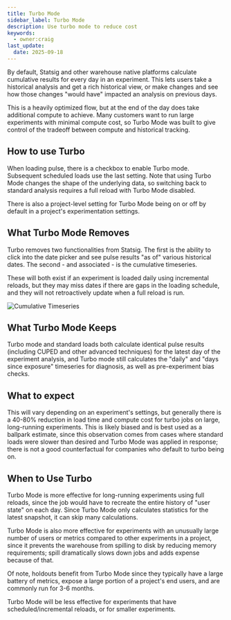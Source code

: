 ```yaml
---
title: Turbo Mode
sidebar_label: Turbo Mode
description: Use turbo mode to reduce cost
keywords:
  - owner:craig
last_update:
  date: 2025-09-18
---
```


By default, Statsig and other warehouse native platforms calculate cumulative results for every day in an experiment. This lets users take a historical analysis and get a rich historical view, or make changes and see how those changes "would have" impacted an analysis on previous days.

This is a heavily optimized flow, but at the end of the day does take additional compute to achieve. Many customers want to run large experiments with minimal compute cost, so Turbo Mode was built to give control of the tradeoff between compute and historical tracking.

## How to use Turbo

When loading pulse, there is a checkbox to enable Turbo mode. Subsequent scheduled loads use the last setting. Note that using Turbo Mode changes the shape of the underlying data, so switching back to standard analysis requires a full reload with Turbo Mode disabled.

There is also a project-level setting for Turbo Mode being on or off by default in a project's experimentation settings.

## What Turbo Mode Removes

Turbo removes two functionalities from Statsig. The first is the ability to click into the date picker and see pulse results "as of" various historical dates. The second - and associated - is the cumulative timeseries.

These will both exist if an experiment is loaded daily using incremental reloads, but they may miss dates if there are gaps in the loading schedule, and they will not retroactively update when a full reload is run.

![Cumulative Timeseries](/images/whn/cumulative_timeseries.png)

## What Turbo Mode Keeps

Turbo mode and standard loads both calculate identical pulse results (including CUPED and other advanced techniques) for the latest day of the experiment analysis, and Turbo mode still calculates the "daily" and "days since exposure" timeseries for diagnosis, as well as pre-experiment bias checks.

## What to expect

This will vary depending on an experiment's settings, but generally there is a 40-80% reduction in load time and compute cost for turbo jobs on large, long-running experiments. This is likely biased and is best used as a ballpark estimate, since this observation comes from cases where standard loads were slower than desired and Turbo Mode was applied in response; there is not a good counterfactual for companies who default to turbo being on.

## When to Use Turbo

Turbo Mode is more effective for long-running experiments using full reloads, since the job would have to recreate the entire history of "user state" on each day. Since Turbo Mode only calculates statistics for the latest snapshot, it can skip many calculations.

Turbo Mode is also more effective for experiments with an unusually large number of users or metrics compared to other experiments in a project, since it prevents the warehouse from spilling to disk by reducing memory requirements; spill dramatically slows down jobs and adds expense because of that.

Of note, holdouts benefit from Turbo Mode since they typically have a large battery of metrics, expose a large portion of a project's end users, and are commonly run for 3-6 months.

Turbo Mode will be less effective for experiments that have scheduled/incremental reloads, or for smaller experiments.
